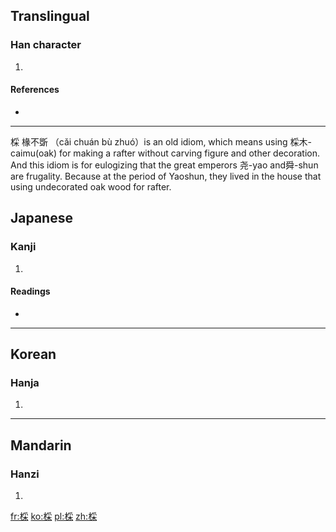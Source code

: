 ==Translingual==

===Han character===
{{Han char|rn=75|rad=木|as=08|sn=12|four=5299<sub>4</sub>|canj=木月木 (DBD)}}

# {{defn|Han|sort=木08}}

====References====
* {{Han ref|kx=0532.040|dkj=14923|dj=0920.120|hdz=21234.090|uh=68CC|ud=26828|bh=D9BD|bd=55741}}

----
棌 椽不斲 （cǎi chuán bù zhuó）is an old idiom, which means using 棌木-caimu(oak) for making a rafter without carving figure and other decoration. And this idiom is for eulogizing that the great emperors 尧-yao  and舜-shun  are frugality. Because at the period of Yaoshun, they lived in the house that using undecorated oak wood for rafter.

==Japanese==

===Kanji===
{{ja-kanji|grade=|rs=木08}}

# {{defn|lang=ja|sort=木08}}

====Readings====
* {{ja-readings|on=[[さい]] (sai)|kun=[[くぬぎ]] (kunugi), [[あらき]] (araki), [[まるき]] (maruki)}}

----

==Korean==

===Hanja===
{{ko-hanja|hangeul=채|eumhun=|rv=chae|mr=ch'ae|y=chay}}

# {{defn|lang=ko|sort=木08}}

----

==Mandarin==

===Hanzi===
{{cmn-hanzi|pin=[[āo]] ([[ao1]]), [[cǎi]] ([[cai3]]), [[gǔn]] ([[gun3]]), [[hùn]] ([[hun4]])|wg=ao<sup>1</sup>, ts'ai<sup>3</sup>, kun<sup>3</sup>, hun<sup>4</sup>}}

# {{defn|lang=cmn|sort=木08}}

[[fr:棌]]
[[ko:棌]]
[[pl:棌]]
[[zh:棌]]